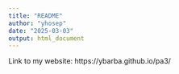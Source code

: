 ```yaml
---
title: "README"
author: "yhosep"
date: "2025-03-03"
output: html_document
---
```

Link to my website:
https://ybarba.github.io/pa3/ 